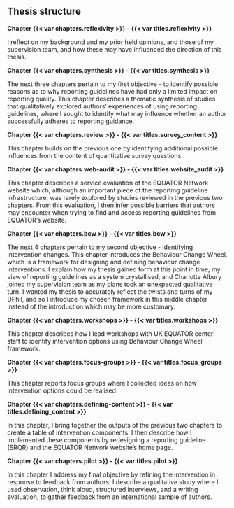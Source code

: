## Thesis structure

**Chapter {{< var chapters.reflexivity >}} - {{< var titles.reflexivity >}}**

I reflect on my background and my prior held opinions, and those of my supervision team, and how these may have influenced the direction of this thesis. 

**Chapter {{< var chapters.synthesis >}} - {{< var titles.synthesis >}}**

The next three chapters pertain to my first objective - to identify possible reasons as to why reporting guidelines have had only a limited impact on reporting quality. This chapter describes a thematic synthesis of studies that qualitatively explored authors' experiences of using reporting guidelines, where I sought to identify what may influence whether an author successfully adheres to reporting guidance. 

**Chapter {{< var chapters.review >}} - {{< var titles.survey_content >}}**

This chapter builds on the previous one by identifying additional possible influences from the content of quantitative survey questions. 

**Chapter {{< var chapters.web-audit >}} - {{< var titles.website_audit >}}**

This chapter describes a service evaluation of the EQUATOR Network website which, although an important piece of the reporting guideline infrastructure, was rarely explored by studies reviewed in the previous two chapters. From this evaluation, I then infer possible barriers that authors may encounter when trying to find and access reporting guidelines from EQUATOR's website.

**Chapter {{< var chapters.bcw >}} - {{< var titles.bcw >}}**

The next 4 chapters pertain to my second objective - identifying intervention changes. This chapter introduces the Behaviour Change Wheel, which is a framework for designing and defining behaviour change interventions. I explain how my thesis gained form at this point in time; my view of reporting guidelines as a system crystallised, and Charlotte Albury joined my supervision team as my plans took an unexpected qualitative turn. I wanted my thesis to accurately reflect the twists and turns of my DPhil, and so I introduce my chosen framework in this middle chapter instead of the introduction which may be more customary.

**Chapter {{< var chapters.workshops >}} - {{< var titles.workshops >}}**

This chapter describes how I lead workshops with UK EQUATOR center staff to identify intervention options using Behaviour Change Wheel framework.

**Chapter {{< var chapters.focus-groups >}} - {{< var titles.focus_groups >}}**

This chapter reports focus groups where I collected ideas on how intervention options could be realised. 

**Chapter {{< var chapters.defining-content >}} - {{< var titles.defining_content >}}**

In this chapter, I bring together the outputs of the previous two chapters to create a table of intervention components. I then describe how I implemented these components by redesigning a reporting guideline (SRQR) and the EQUATOR Network website's home page.

**Chapter {{< var chapters.pilot >}} - {{< var titles.pilot >}}**

In this chapter I address my final objective by refining the intervention in response to feedback from authors. I describe a qualitative study where I used observation, think aloud, structured interviews, and a writing evaluation, to gather feedback from an international sample of authors. 